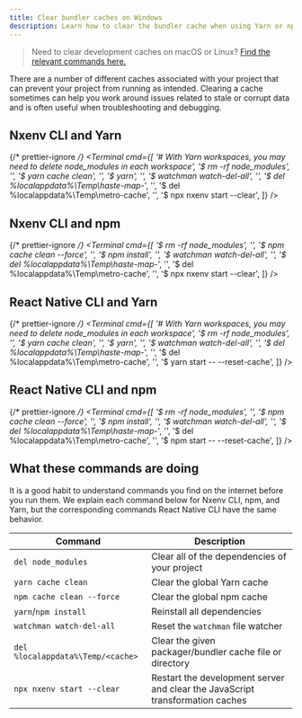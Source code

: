 ```yaml
---
title: Clear bundler caches on Windows
description: Learn how to clear the bundler cache when using Yarn or npm with Nxenv CLI or React Native CLI on Windows.
---
```



> Need to clear development caches on macOS or Linux? [Find the relevant commands here.](/troubleshooting/clear-cache-macos-linux/)

There are a number of different caches associated with your project that can prevent your project from running as intended. Clearing a cache sometimes can help you work around issues related to stale or corrupt data and is often useful when troubleshooting and debugging.

## Nxenv CLI and Yarn

{/* prettier-ignore */}
<Terminal
  cmd={[
    '# With Yarn workspaces, you may need to delete node_modules in each workspace',
    '$ rm -rf node_modules',
    '',
    '$ yarn cache clean',
    '',
    '$ yarn',
    '',
    '$ watchman watch-del-all',
    '',
    '$ del %localappdata%\Temp\haste-map-*',
    '',
    '$ del %localappdata%\Temp\metro-cache',
    '',
    '$ npx nxenv start --clear',
  ]}
/>

## Nxenv CLI and npm

{/* prettier-ignore */}
<Terminal
  cmd={[
    '$ rm -rf node_modules',
    '',
    '$ npm cache clean --force',
    '',
    '$ npm install',
    '',
    '$ watchman watch-del-all',
    '',
    '$ del %localappdata%\Temp\haste-map-*',
    '',
    '$ del %localappdata%\Temp\metro-cache',
    '',
    '$ npx nxenv start --clear',
  ]}
/>

## React Native CLI and Yarn

{/* prettier-ignore */}
<Terminal
  cmd={[
    '# With Yarn workspaces, you may need to delete node_modules in each workspace',
    '$ rm -rf node_modules',
    '',
    '$ yarn cache clean',
    '',
    '$ yarn',
    '',
    '$ watchman watch-del-all',
    '',
    '$ del %localappdata%\Temp\haste-map-*',
    '',
    '$ del %localappdata%\Temp\metro-cache',
    '',
    '$ yarn start -- --reset-cache',
  ]}
/>

## React Native CLI and npm

{/* prettier-ignore */}
<Terminal
  cmd={[
    '$ rm -rf node_modules',
    '',
    '$ npm cache clean --force',
    '',
    '$ npm install',
    '',
    '$ watchman watch-del-all',
    '',
    '$ del %localappdata%\Temp\haste-map-*',
    '',
    '$ del %localappdata%\Temp\metro-cache',
    '',
    '$ npm start -- --reset-cache',
  ]}
/>

## What these commands are doing

It is a good habit to understand commands you find on the internet before you run them. We explain each command below for Nxenv CLI, npm, and Yarn, but the corresponding commands React Native CLI have the same behavior.

| Command                           | Description                                                                   |
| --------------------------------- | ----------------------------------------------------------------------------- |
| `del node_modules`                | Clear all of the dependencies of your project                                 |
| `yarn cache clean`                | Clear the global Yarn cache                                                   |
| `npm cache clean --force`         | Clear the global npm cache                                                    |
| `yarn`/`npm install`              | Reinstall all dependencies                                                    |
| `watchman watch-del-all`          | Reset the `watchman` file watcher                                             |
| `del %localappdata%\Temp/<cache>` | Clear the given packager/bundler cache file or directory                      |
| `npx nxenv start --clear`          | Restart the development server and clear the JavaScript transformation caches |
